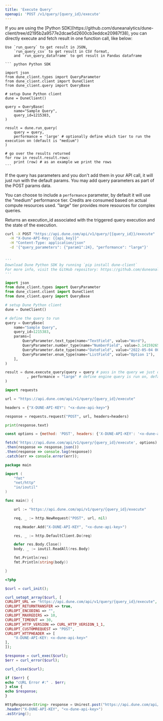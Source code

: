 ```yaml
---
title: 'Execute Query'
openapi: 'POST /v1/query/{query_id}/execute'
---
```


<Accordion title="Execute query and get result in one call">
  <Tip> If you are using the [Python SDK](https://github.com/duneanalytics/dune-client/tree/d2195b2a9577e2dcae5d2600cb3eddce20987f38), you can directly execute and fetch result in one function call, like below: </Tip>

    Use `run_query` to get result in JSON, 
        `run_query_csv` to get result in CSV format, 
        and `run_query_dataframe` to get result in Pandas dataframe

    ``` python Python SDK 

    import json
    from dune_client.types import QueryParameter
    from dune_client.client import DuneClient
    from dune_client.query import QueryBase

    # setup Dune Python client
    dune = DuneClient()

    query = QueryBase(
        name="Sample Query",
        query_id=1215383,
    )

    result = dune.run_query(
        query = query,
        performance = 'large' # optionally define which tier to run the execution on (default is "medium")
    )

    # go over the results returned
    for row in result.result.rows: 
        print (row) # as an example we print the rows
    ```
</Accordion>

If the query has parameters and you don't add them in your API call, it will just run with the default params. You may add query parameters as part of the POST params data.

You can choose to include a `performance` parameter, by default it will use the "medium" performance tier. Credits are consumed based on actual compute resources used. "large" tier provides more resources for complex queries.

Returns an execution_id associated with the triggered query execution and the state of the execution.

<RequestExample>

```bash cURL
curl -X POST "https://api.dune.com/api/v1/query/{{query_id}}/execute"   \
  -H "X-Dune-API-Key: {{api_key}}"                                       \
  -H "Content-Type: application/json"                                   \
  -d '{"query_parameters": {"param1":24}, "performance": "large"}'
```

```python Python SDK

'''
Download Dune Python SDK by running `pip install dune-client`
For more info, visit the GitHub repository: https://github.com/duneanalytics/dune-client/tree/d2195b2a9577e2dcae5d2600cb3eddce20987f38
'''

import json
from dune_client.types import QueryParameter
from dune_client.client import DuneClient
from dune_client.query import QueryBase

# setup Dune Python client
dune = DuneClient()

# define the query to run
query = QueryBase(
    name="Sample Query",
    query_id=1215383,
    params=[
        QueryParameter.text_type(name="TextField", value="Word"),
        QueryParameter.number_type(name="NumberField", value=3.1415926535),
        QueryParameter.date_type(name="DateField", value="2022-05-04 00:00:00"),
        QueryParameter.enum_type(name="ListField", value="Option 1"),
    ],
)

result = dune.execute_query(query = query # pass in the query we just defined
          , performance = "large" # define engine query is run on, default is "medium"
)

```

```python Python
import requests

url = "https://api.dune.com/api/v1/query/{query_id}/execute"

headers = {"X-DUNE-API-KEY": "<x-dune-api-key>"}

response = requests.request("POST", url, headers=headers)

print(response.text)

```

```javascript Javascript
const options = {method: 'POST', headers: {'X-DUNE-API-KEY': '<x-dune-api-key>'}};

fetch('https://api.dune.com/api/v1/query/{query_id}/execute', options)
.then(response => response.json())
.then(response => console.log(response))
.catch(err => console.error(err));

```

```go Go
package main

import (
    "fmt"
    "net/http"
    "io/ioutil"
)

func main() {

    url := "https://api.dune.com/api/v1/query/{query_id}/execute"

    req, _ := http.NewRequest("POST", url, nil)

    req.Header.Add("X-DUNE-API-KEY", "<x-dune-api-key>")

    res, _ := http.DefaultClient.Do(req)

    defer res.Body.Close()
    body, _ := ioutil.ReadAll(res.Body)

    fmt.Println(res)
    fmt.Println(string(body))

}

```

```php PHP
<?php

$curl = curl_init();

curl_setopt_array($curl, [
CURLOPT_URL => "https://api.dune.com/api/v1/query/{query_id}/execute",
CURLOPT_RETURNTRANSFER => true,
CURLOPT_ENCODING => "",
CURLOPT_MAXREDIRS => 10,
CURLOPT_TIMEOUT => 30,
CURLOPT_HTTP_VERSION => CURL_HTTP_VERSION_1_1,
CURLOPT_CUSTOMREQUEST => "POST",
CURLOPT_HTTPHEADER => [
    "X-DUNE-API-KEY: <x-dune-api-key>"
],
]);

$response = curl_exec($curl);
$err = curl_error($curl);

curl_close($curl);

if ($err) {
echo "cURL Error #:" . $err;
} else {
echo $response;
}

```

```java Java
HttpResponse<String> response = Unirest.post("https://api.dune.com/api/v1/query/{query_id}/execute")
.header("X-DUNE-API-KEY", "<x-dune-api-key>")
.asString();
```

</RequestExample>
